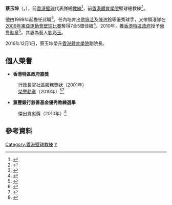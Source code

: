 '''蔡玉坤'''{{MH}}（{{lang|en|'''Choi Yuk-kwan, Tony'''}}，{{bd|1968年|4月9日|catIdx=C蔡}}），前[[香港|香港]][[壁球|壁球]]代表隊總[[教練|教練]]<ref>{{Cite web |url = http://sportsroad.hk/archives/22434 |title = 香港壁球隊總教練蔡玉坤回應呂碩言論 |date = 2014-02-14 |publisher = 《體路》（Sportroad） |language = zh-hant |accessdate = 2016-07-16 |quote = ……的意見，香港壁球總會總教練蔡玉坤於今日（12日）傍晚…… |archive-date = 2016-10-03 |archive-url = https://web.archive.org/web/20161003180637/http://sportsroad.hk/archives/22434 |dead-url = no }}</ref>，前[[香港體育學院|香港體育學院]]壁球總教練<ref>{{Cite web |url = http://www.ltfc.edu.hk/website/index.php/campus-news/952-hksi-and-lam-tai-fai-college-collaborate-on-a-tailor-made-secondary-curriculum-for-full-time-athletes |title = 體院與林大輝中學合作 設全職運動員高中課程 |date = 2015 |publisher = [[林大輝中學|林大輝中學]]網頁 |language = zh-hant |accessdate = 2016-07-16 |quote = ……鍾伯光教授、體院壁球總教練 蔡玉坤先生MH及壁球運動員林溢庭共同見證。 |archive-date = 2016-08-17 |archive-url = https://web.archive.org/web/20160817043138/http://www.ltfc.edu.hk/website/index.php/campus-news/952-hksi-and-lam-tai-fai-college-collaborate-on-a-tailor-made-secondary-curriculum-for-full-time-athletes |dead-url = no }}</ref>。

他由1999年起擔任此職<ref>{{cite news|title=蔡玉坤掏腰包請飲茶|url=http://www.takungpao.com/sport/top/2011-11-19/1025149.html|newspaper=《大公報》|date=2011-11-19|deadurl=yes|archiveurl=https://web.archive.org/web/20111122063147/http://www.takungpao.com/sport/top/2011-11-19/1025149.html|archivedate=2011-11-22}}</ref>，任內培育出[[歐詠芝|歐詠芝]]及[[陳浩鈴|陳浩鈴]]等優秀球手，又帶領港隊在[[2009年東亞運動會壁球比賽|2009年東亞運動會壁球比賽]]奪得7金5銀佳績<ref>{{cite news|title=教練蔡玉坤：中國香港壁球包攬７金「創造傳奇」|url=http://sports.sina.com.hk/cgi-bin/nw/show.cgi/1431/5/1/89154/1.html|newspaper=新華網|date=2009-12-13|deadurl=yes|archiveurl=https://web.archive.org/web/20100402203344/http://sports.sina.com.hk/cgi-bin/nw/show.cgi/1431/5/1/89154/1.html|archivedate=2010-04-02}}</ref>。2010年，獲[[香港特區政府|香港特區政府]]授予[[榮譽勳章_(香港)|榮譽勳章]]<ref>{{cite news|title=港協暨奧委會向優秀教練運動員頒獎|url=http://www.takungpao.com.hk/news/10/12/03/WF-1328752.htm|3=|newspaper=《大公報》|date=2010-12-03}}{{dead link|date=十月 2017 |bot=InternetArchiveBot }}</ref>。其妻為藝人[[劉彩玉|劉彩玉]]。

2016年12月1日，蔡玉坤榮升[[香港體育學院|香港體育學院]]副院長。

==個人榮譽==
*'''香港特區政府嘉獎'''
:[[行政長官社區服務獎狀|行政長官社區服務獎狀]]（2001年）
:[[榮譽勳章_(香港)|榮譽勳章]]（2010年）<ref>{{cite news|title=2東亞運新星獲特首嘉獎|url=http://paper.wenweipo.com/2010/07/01/HK1007010030.htm|3=|newspaper=《文匯報》|date=2010-07-01|access-date=2011-12-31|archive-url=https://web.archive.org/web/20100709083518/http://paper.wenweipo.com/2010/07/01/HK1007010030.htm|archive-date=2010-07-09|dead-url=yes}}</ref><ref>{{cite news|title=蔡玉坤受勳|url=http://the-sun.on.cc/cnt/sport/20101203/00514_007.html|3=|newspaper=《太陽報》|date=2010-12-03|accessdate=2011-12-31|archive-date=2012-07-20|archive-url=https://web.archive.org/web/20120720041739/http://the-sun.on.cc/cnt/sport/20101203/00514_007.html|dead-url=no}}</ref>

*'''滙豐銀行慈善基金優秀教練選舉'''
:傑出貢獻獎（2010年）<ref>{{cite news|title=蔡玉坤獲傑出貢獻獎|url=http://the-sun.on.cc/cnt/sport/20100517/00514_008.html|newspaper=《太陽報》|date=2010-05-17|accessdate=2011-12-31|archive-date=2016-03-04|archive-url=https://web.archive.org/web/20160304193421/http://the-sun.on.cc/cnt/sport/20100517/00514_008.html|dead-url=no}}</ref>

==參考資料==
{{reflist}}

{{DEFAULTSORT:Choi Yuk kwan}}
[[Category:香港壁球教練|Category:香港壁球教練]]
[[Category:蔡姓|Y]]